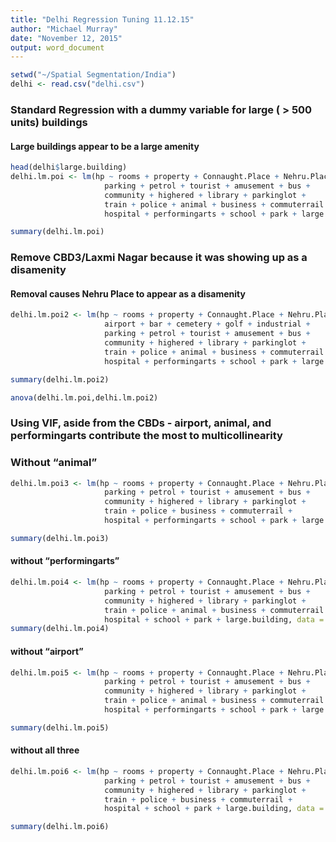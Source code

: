 ```yaml
---
title: "Delhi Regression Tuning 11.12.15"
author: "Michael Murray"
date: "November 12, 2015"
output: word_document
---
```


```r
setwd("~/Spatial Segmentation/India")
delhi <- read.csv("delhi.csv")
```

### Standard Regression with a dummy variable for large ( > 500 units) buildings
#### Large buildings appear to be a large amenity
```r
head(delhi$large.building)
delhi.lm.poi <- lm(hp ~ rooms + property + Connaught.Place + Nehru.Place + Laxmi.Nagar +airport + bar + cemetery + golf + industrial +
                     parking + petrol + tourist + amusement + bus +
                     community + highered + library + parkinglot +
                     train + police + animal + business + commuterrail +
                     hospital + performingarts + school + park + large.building, data = delhi)

summary(delhi.lm.poi)
```

### Remove CBD3/Laxmi Nagar because it was showing up as a disamenity
#### Removal causes Nehru Place to appear as a disamenity
```r
delhi.lm.poi2 <- lm(hp ~ rooms + property + Connaught.Place + Nehru.Place +
                     airport + bar + cemetery + golf + industrial +
                     parking + petrol + tourist + amusement + bus +
                     community + highered + library + parkinglot +
                     train + police + animal + business + commuterrail +
                     hospital + performingarts + school + park + large.building, data = delhi)

summary(delhi.lm.poi2)

anova(delhi.lm.poi,delhi.lm.poi2)
```

### Using VIF, aside from the CBDs - airport, animal, and performingarts contribute the most to multicollinearity
### Without "animal"
```r
delhi.lm.poi3 <- lm(hp ~ rooms + property + Connaught.Place + Nehru.Place + Laxmi.Nagar + airport + bar + cemetery + golf + industrial +
                     parking + petrol + tourist + amusement + bus +
                     community + highered + library + parkinglot +
                     train + police + business + commuterrail +
                     hospital + performingarts + school + park + large.building, data = delhi)

summary(delhi.lm.poi3)
```
#### without "performingarts"
```r
delhi.lm.poi4 <- lm(hp ~ rooms + property + Connaught.Place + Nehru.Place + Laxmi.Nagar + airport + bar + cemetery + golf + industrial +
                     parking + petrol + tourist + amusement + bus +
                     community + highered + library + parkinglot +
                     train + police + animal + business + commuterrail +
                     hospital + school + park + large.building, data = delhi)
summary(delhi.lm.poi4)
```
#### without "airport"
```r
delhi.lm.poi5 <- lm(hp ~ rooms + property + Connaught.Place + Nehru.Place + Laxmi.Nagar + bar + cemetery + golf + industrial +
                     parking + petrol + tourist + amusement + bus +
                     community + highered + library + parkinglot +
                     train + police + animal + business + commuterrail +
                     hospital + performingarts + school + park + large.building, data = delhi)

summary(delhi.lm.poi5)
```
#### without all three
```r
delhi.lm.poi6 <- lm(hp ~ rooms + property + Connaught.Place + Nehru.Place + Laxmi.Nagar + bar + cemetery + golf + industrial +
                     parking + petrol + tourist + amusement + bus +
                     community + highered + library + parkinglot +
                     train + police + business + commuterrail +
                     hospital + school + park + large.building, data = delhi)

summary(delhi.lm.poi6)
```

